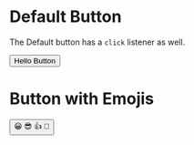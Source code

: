 
<Meta title="UI/Button" component={Button} />

# Default Button

The Default button has a `click` listener as well.

<Preview>
  <Story name="Text">
    <Button onClick={action("clicked")}>Hello Button</Button>
  </Story>
</Preview>

# Button with Emojis

<Preview>
  <Story name="Emoji">
    <Button onClick={action("clicked")}>
      <span role="img" aria-label="so cool">
        😀 😎 👍 💯
      </span>
    </Button>
  </Story>
</Preview>
